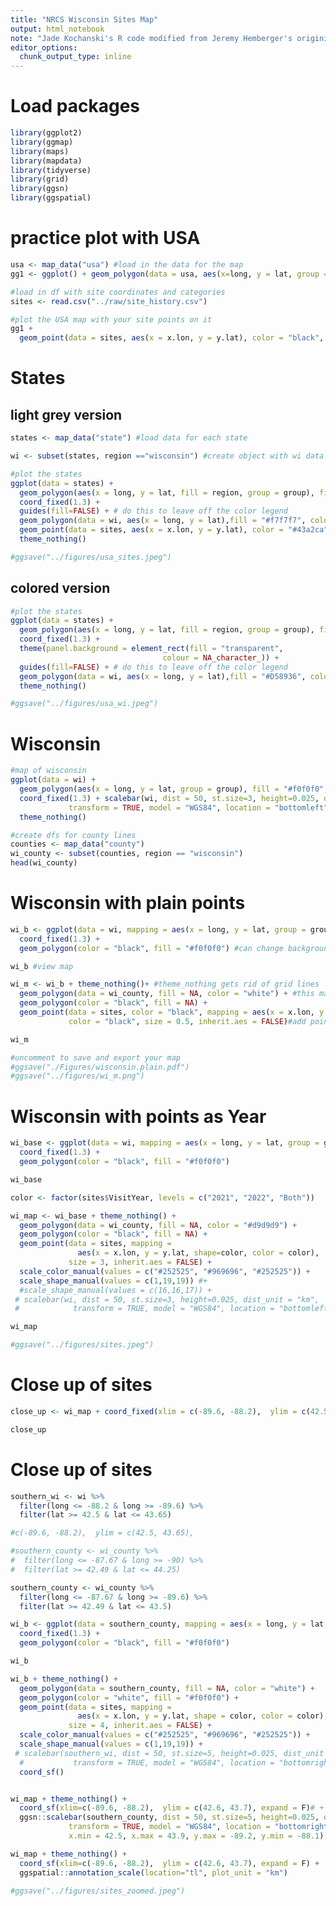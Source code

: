 ```yaml
---
title: "NRCS Wisconsin Sites Map"
output: html_notebook
note: "Jade Kochanski's R code modified from Jeremy Hemberger's originial"
editor_options: 
  chunk_output_type: inline
---
```


# Load packages
```r
library(ggplot2)
library(ggmap)
library(maps)
library(mapdata)
library(tidyverse)
library(grid)
library(ggsn)
library(ggspatial)
```

# practice plot with USA
```r
usa <- map_data("usa") #load in the data for the map
gg1 <- ggplot() + geom_polygon(data = usa, aes(x=long, y = lat, group = group), fill = "grey", color = "black") + coord_fixed(1.3) #plot the map

#load in df with site coordinates and categories
sites <- read.csv("../raw/site_history.csv")
```


```r
#plot the USA map with your site points on it
gg1 + 
  geom_point(data = sites, aes(x = x.lon, y = y.lat), color = "black", size = 1) + theme_bw() 
```
# States
## light grey version
```r
states <- map_data("state") #load data for each state

wi <- subset(states, region =="wisconsin") #create object with wi data

#plot the states
ggplot(data = states) + 
  geom_polygon(aes(x = long, y = lat, fill = region, group = group), fill = "#cccccc", color = "white") + 
  coord_fixed(1.3) +
  guides(fill=FALSE) + # do this to leave off the color legend
  geom_polygon(data = wi, aes(x = long, y = lat),fill = "#f7f7f7", color = "black")+ #this line won't work unless you run the next chunk first to get the wi object.
  geom_point(data = sites, aes(x = x.lon, y = y.lat), color = "#43a2ca", size = 2) + 
  theme_nothing() 

#ggsave("../figures/usa_sites.jpeg")
```

## colored version
```r
#plot the states
ggplot(data = states) + 
  geom_polygon(aes(x = long, y = lat, fill = region, group = group), fill = "white", color = "black") + 
  coord_fixed(1.3) +
  theme(panel.background = element_rect(fill = "transparent",
                                  colour = NA_character_)) + 
  guides(fill=FALSE) + # do this to leave off the color legend
  geom_polygon(data = wi, aes(x = long, y = lat),fill = "#D58936", color = "black")+ #this line won't work unless you run the next chunk first to get the wi object.
  theme_nothing() 

#ggsave("../figures/usa_wi.jpeg")
```


# Wisconsin
```r
#map of wisconsin
ggplot(data = wi) + 
  geom_polygon(aes(x = long, y = lat, group = group), fill = "#f0f0f0", color = "black") + 
  coord_fixed(1.3) + scalebar(wi, dist = 50, st.size=3, height=0.025, dist_unit = "km",
             transform = TRUE, model = "WGS84", location = "bottomleft") +
  theme_nothing()

#create dfs for county lines
counties <- map_data("county")
wi_county <- subset(counties, region == "wisconsin")
head(wi_county)
```


# Wisconsin with plain points
```r
wi_b <- ggplot(data = wi, mapping = aes(x = long, y = lat, group = group)) + 
  coord_fixed(1.3) + 
  geom_polygon(color = "black", fill = "#f0f0f0") #can change background color of map

wi_b #view map

wi_m <- wi_b + theme_nothing()+ #theme_nothing gets rid of grid lines 
  geom_polygon(data = wi_county, fill = NA, color = "white") + #this makes white outline of county
  geom_polygon(color = "black", fill = NA) + 
  geom_point(data = sites, color = "black", mapping = aes(x = x.lon, y = y.lat),
             color = "black", size = 0.5, inherit.aes = FALSE)#add points for your sites

wi_m 

#uncomment to save and export your map
#ggsave("./Figures/wisconsin.plain.pdf")
#ggsave("../figures/wi_m.png")
```

# Wisconsin with points as Year
```r
wi_base <- ggplot(data = wi, mapping = aes(x = long, y = lat, group = group)) + 
  coord_fixed(1.3) + 
  geom_polygon(color = "black", fill = "#f0f0f0")

wi_base

color <- factor(sites$VisitYear, levels = c("2021", "2022", "Both"))

wi_map <- wi_base + theme_nothing() +
  geom_polygon(data = wi_county, fill = NA, color = "#d9d9d9") +
  geom_polygon(color = "black", fill = NA) + 
  geom_point(data = sites, mapping = 
               aes(x = x.lon, y = y.lat, shape=color, color = color), 
             size = 3, inherit.aes = FALSE) +
  scale_color_manual(values = c("#252525", "#969696", "#252525")) + 
  scale_shape_manual(values = c(1,19,19)) #+
  #scale_shape_manual(values = c(16,16,17)) +
 # scalebar(wi, dist = 50, st.size=3, height=0.025, dist_unit = "km",
 #            transform = TRUE, model = "WGS84", location = "bottomleft")

wi_map

#ggsave("../figures/sites.jpeg")

```

# Close up of sites
```r
close_up <- wi_map + coord_fixed(xlim = c(-89.6, -88.2),  ylim = c(42.5, 43.65), ratio = 1.3) 

close_up
```


# Close up of sites
```r
southern_wi <- wi %>%
  filter(long <= -88.2 & long >= -89.6) %>%
  filter(lat >= 42.5 & lat <= 43.65)

#c(-89.6, -88.2),  ylim = c(42.5, 43.65),

#southern_county <- wi_county %>%
#  filter(long <= -87.67 & long >= -90) %>%
#  filter(lat >= 42.49 & lat <= 44.25)

southern_county <- wi_county %>%
  filter(long <= -87.67 & long >= -89.6) %>%
  filter(lat >= 42.49 & lat <= 43.5)

wi_b <- ggplot(data = southern_county, mapping = aes(x = long, y = lat, group = group)) + 
  coord_fixed(1.3) + 
  geom_polygon(color = "black", fill = "#f0f0f0")

wi_b

wi_b + theme_nothing() +
  geom_polygon(data = southern_county, fill = NA, color = "white") +
  geom_polygon(color = "white", fill = "#f0f0f0") + 
  geom_point(data = sites, mapping = 
               aes(x = x.lon, y = y.lat, shape = color, color = color), 
             size = 4, inherit.aes = FALSE) +
  scale_color_manual(values = c("#252525", "#969696", "#252525")) + 
  scale_shape_manual(values = c(1,19,19)) +
 # scalebar(southern_wi, dist = 50, st.size=5, height=0.025, dist_unit = "km",
  #           transform = TRUE, model = "WGS84", location = "bottomright") +
  coord_sf()


wi_map + theme_nothing() +
  coord_sf(xlim=c(-89.6, -88.2),  ylim = c(42.6, 43.7), expand = F)# +
  ggsn::scalebar(southern_county, dist = 50, st.size=5, height=0.025, dist_unit = "km",
             transform = TRUE, model = "WGS84", location = "bottomright",
             x.min = 42.5, x.max = 43.9, y.max = -89.2, y.min = -88.1)

wi_map + theme_nothing() +
  coord_sf(xlim=c(-89.6, -88.2),  ylim = c(42.6, 43.7), expand = F) +
  ggspatial::annotation_scale(location="tl", plot_unit = "km")

#ggsave("../figures/sites_zoomed.jpeg")
```

